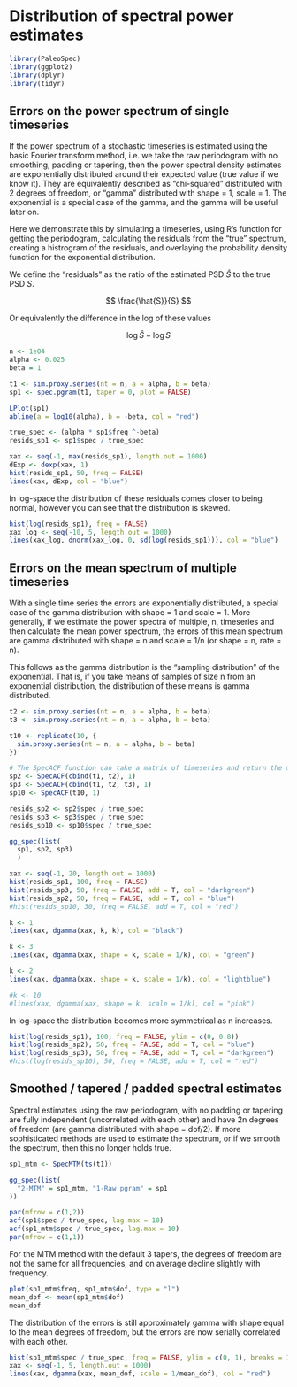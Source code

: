 # Distribution of spectral power estimates

```r
library(PaleoSpec)
library(ggplot2)
library(dplyr)
library(tidyr)
```

## Errors on the power spectrum of single timeseries

If the power spectrum of a stochastic timeseries is estimated using the basic Fourier transform method, i.e. we take the raw periodogram with no smoothing, padding or tapering, then the power spectral density estimates are exponentially distributed around their expected value (true value if we know it). They are equivalently described as "chi-squared" distributed with 2 degrees of freedom, or "gamma" distributed with shape = 1, scale = 1. The exponential is a special case of the gamma, and the gamma will be useful later on.   

Here we demonstrate this by simulating a timeseries, using R's function for getting the periodogram, calculating the residuals from the "true" spectrum, creating a histrogram of the residuals, and overlaying the probability density function for the exponential distribution.

We define the "residuals" as the ratio of the estimated PSD $\hat{S}$ to the true PSD $S$.

$$ \frac{\hat{S}}{S} $$

Or equivalently the difference in the log of these values

$$
\log{\hat{S}} - \log{S}
$$

```r
n <- 1e04
alpha <- 0.025
beta = 1

t1 <- sim.proxy.series(nt = n, a = alpha, b = beta)
sp1 <- spec.pgram(t1, taper = 0, plot = FALSE)

LPlot(sp1)
abline(a = log10(alpha), b = -beta, col = "red")

true_spec <- (alpha * sp1$freq ^-beta)
resids_sp1 <- sp1$spec / true_spec

xax <- seq(-1, max(resids_sp1), length.out = 1000)
dExp <- dexp(xax, 1)
hist(resids_sp1, 50, freq = FALSE)
lines(xax, dExp, col = "blue")
```

In log-space the distribution of these residuals comes closer to being normal, however you can see that the distribution is skewed. 

```r
hist(log(resids_sp1), freq = FALSE)
xax_log <- seq(-10, 5, length.out = 1000)
lines(xax_log, dnorm(xax_log, 0, sd(log(resids_sp1))), col = "blue")
```


## Errors on the mean spectrum of multiple timeseries

With a single time series the errors are exponentially distributed, a special case of the gamma distribution with shape = 1 and scale = 1. More generally, if we estimate the power spectra of multiple, n, timeseries and then calculate the mean power spectrum, the errors of this mean spectrum are gamma distributed with shape = n and scale = 1/n (or shape = n, rate = n).

This follows as the gamma distribution is the "sampling distribution" of the exponential. That is, if you take means of samples of size n from an exponential distribution, the distribution of these means is gamma distributed.

```r
t2 <- sim.proxy.series(nt = n, a = alpha, b = beta)
t3 <- sim.proxy.series(nt = n, a = alpha, b = beta)

t10 <- replicate(10, {
  sim.proxy.series(nt = n, a = alpha, b = beta)
})

# The SpecACF function can take a matrix of timeseries and return the mean spectrum
sp2 <- SpecACF(cbind(t1, t2), 1)
sp3 <- SpecACF(cbind(t1, t2, t3), 1)
sp10 <- SpecACF(t10, 1)

resids_sp2 <- sp2$spec / true_spec
resids_sp3 <- sp3$spec / true_spec
resids_sp10 <- sp10$spec / true_spec

```


```r
gg_spec(list(
  sp1, sp2, sp3)
  ) 
```


```r
xax <- seq(-1, 20, length.out = 1000)
hist(resids_sp1, 100, freq = FALSE)
hist(resids_sp3, 50, freq = FALSE, add = T, col = "darkgreen")
hist(resids_sp2, 50, freq = FALSE, add = T, col = "blue")
#hist(resids_sp10, 30, freq = FALSE, add = T, col = "red")

k <- 1
lines(xax, dgamma(xax, k, k), col = "black")

k <- 3
lines(xax, dgamma(xax, shape = k, scale = 1/k), col = "green")

k <- 2
lines(xax, dgamma(xax, shape = k, scale = 1/k), col = "lightblue")

#k <- 10
#lines(xax, dgamma(xax, shape = k, scale = 1/k), col = "pink")

```

In log-space the distribution becomes more symmetrical as n increases.

```r
hist(log(resids_sp1), 100, freq = FALSE, ylim = c(0, 0.8))
hist(log(resids_sp2), 50, freq = FALSE, add = T, col = "blue")
hist(log(resids_sp3), 50, freq = FALSE, add = T, col = "darkgreen")
#hist(log(resids_sp10), 50, freq = FALSE, add = T, col = "red")
```


<!-- ```{r} -->
<!-- resids_long <- tibble(`1` = resids_sp1, `2` = resids_sp2, `3` = resids_sp3) %>% -->
<!--   pivot_longer(cols = 1:3, names_to = "N_spectra", values_to = "Errors") -->

<!-- dgamma_long <- crossing( -->
<!--   x = seq(-0.1, 10, length.out = 1000), -->
<!--   N_spectra = 1:3 -->
<!-- ) %>% -->
<!--   mutate( -->
<!--     d = dgamma(x, shape = N_spectra, scale = 1/N_spectra), -->
<!--     N_spectra = as.character(N_spectra) -->
<!--   ) -->

<!-- resids_long %>% -->
<!--   ggplot(aes(x = Errors, fill = N_spectra)) + -->
<!--   geom_histogram(position = position_identity(), aes(y= after_stat(density)), bins = 100, alpha = 0.5) + -->
<!--   geom_line(data = dgamma_long, aes(x = x, y = d, colour = N_spectra)) + -->
<!--   theme_bw() -->
<!-- ``` -->

<!-- ```{r} -->
<!-- resids_long %>% -->
<!--   ggplot(aes(x = log(Errors), fill = as.character(N_spectra))) + -->
<!--   geom_histogram(position = position_identity(), aes(y= after_stat(density)), bins = 50, alpha = 0.5) + -->
<!--   #scale_x_log10() + -->
<!--   theme_bw() -->
<!-- ``` -->


## Smoothed / tapered / padded spectral estimates


Spectral estimates using the raw periodogram, with no padding or tapering are fully independent (uncorrelated with each other) and have 2n degrees of freedom (are gamma distributed with shape = dof/2). If more sophisticated methods are used to estimate the spectrum, or if we smooth the spectrum, then this no longer holds true.


```r
sp1_mtm <- SpecMTM(ts(t1))

gg_spec(list(
  "2-MTM" = sp1_mtm, "1-Raw pgram" = sp1
))

par(mfrow = c(1,2))
acf(sp1$spec / true_spec, lag.max = 10)
acf(sp1_mtm$spec / true_spec, lag.max = 10)
par(mfrow = c(1,1))
```

For the MTM method with the default 3 tapers, the degrees of freedom are not the same for all frequencies, and on average decline slightly with frequency.

```r
plot(sp1_mtm$freq, sp1_mtm$dof, type = "l")
mean_dof <- mean(sp1_mtm$dof)
mean_dof
```

The distribution of the errors is still approximately gamma with shape equal to the mean degrees of freedom, but the errors are now serially correlated with each other.

```r
hist(sp1_mtm$spec / true_spec, freq = FALSE, ylim = c(0, 1), breaks = 15)
xax <- seq(-1, 5, length.out = 1000)
lines(xax, dgamma(xax, mean_dof, scale = 1/mean_dof), col = "red")
```

